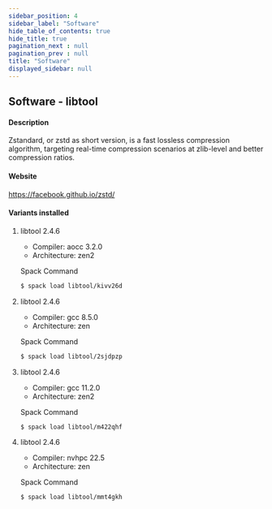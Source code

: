 ```yaml
---
sidebar_position: 4
sidebar_label: "Software"
hide_table_of_contents: true
hide_title: true
pagination_next : null
pagination_prev : null
title: "Software"
displayed_sidebar: null
---
```


## Software - libtool


#### Description
Zstandard, or zstd as short version, is a fast lossless compression algorithm, targeting real-time compression scenarios at zlib-level and better compression ratios.

#### Website
https://facebook.github.io/zstd/

#### Variants installed

1. libtool 2.4.6

    - Compiler: aocc 3.2.0
    - Architecture: zen2

    Spack Command
    ```bash
    $ spack load libtool/kivv26d
    ```

2. libtool 2.4.6

    - Compiler: gcc 8.5.0
    - Architecture: zen

    Spack Command
    ```bash
    $ spack load libtool/2sjdpzp
    ```

3. libtool 2.4.6

    - Compiler: gcc 11.2.0
    - Architecture: zen2

    Spack Command
    ```bash
    $ spack load libtool/m422qhf
    ```

4. libtool 2.4.6

    - Compiler: nvhpc 22.5
    - Architecture: zen

    Spack Command
    ```bash
    $ spack load libtool/mmt4gkh
    ```
